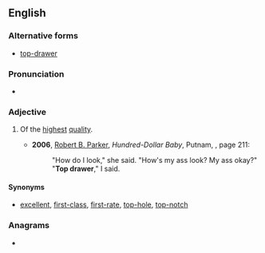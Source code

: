 {{also|top-drawer}}
==English==

===Alternative forms===
* [[top-drawer]]

===Pronunciation===
* {{audio|en|En-au-top drawer.ogg|Audio (AU)}}

===Adjective===
{{en-adj|-}}

# {{lb|en|idiomatic}} Of the [[highest]] [[quality]].
#* '''2006''', [[w:Robert_B._Parker|Robert B. Parker]], ''Hundred-Dollar Baby'', Putnam, {{ISBN|0399153764}}, page 211:
#*: "How do I look," she said. "How's my ass look? My ass okay?"
#*: "'''Top drawer'''," I said.

====Synonyms====
* [[excellent]], [[first-class]], [[first-rate]], [[top-hole]], [[top-notch]]

===Anagrams===
* {{anagrams|en|a=adeoprrtw|waterdrop}}